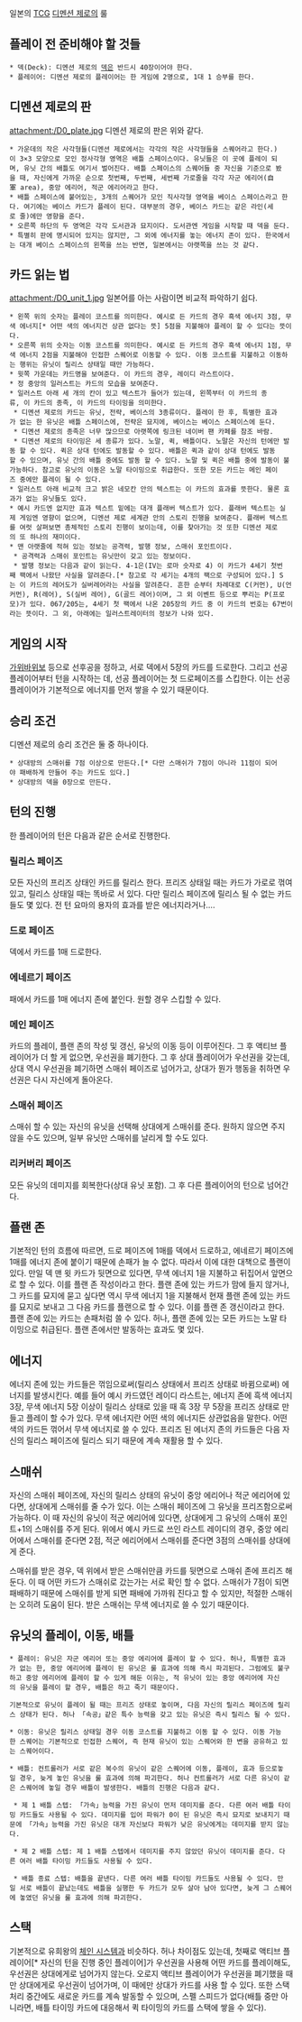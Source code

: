 일본의 [[TCG]] [[디멘션 제로]]의 룰

== 플레이 전 준비해야 할 것들 ==
 * 덱(Deck): 디멘션 제로의 [[덱]]은 반드시 40장이어야 한다.
 * 플레이어: 디멘션 제로의 플레이어는 한 게임에 2명으로, 1대 1 승부를 한다.

== 디멘션 제로의 판 ==
attachment:/D0_plate.jpg
디멘션 제로의 판은 위와 같다.
 * 가운데의 작은 사각형들(디멘션 제로에서는 각각의 작은 사각형들을 스퀘어라고 한다.)이 3×3 모양으로 모인 정사각형 영역은 배틀 스페이스이다. 유닛들은 이 곳에 플레이 되며, 유닛 간의 배틀도 여기서 벌어진다. 배틀 스페이스의 스퀘어들 중 자신을 기준으로 봤을 때, 자신에게 가까운 순으로 첫번째, 두번째, 세번째 가로줄을 각각 자군 에리어(自軍 area), 중앙 에리어, 적군 에리어라고 한다.
 * 배틀 스페이스에 붙어있는, 3개의 스퀘어가 모인 직사각형 영역을 베이스 스페이스라고 한다. 여기에는 베이스 카드가 플레이 된다. 대부분의 경우, 베이스 카드는 같은 라인(세로 줄)에만 영향을 준다.
 * 오른쪽 하단의 두 영역은 각각 도서관과 묘지이다. 도서관엔 게임을 시작할 때 덱을 둔다.
 * 특별히 판에 명시되어 있지는 않지만, 그 외에 에너지를 놓는 에너지 존이 있다. 한국에서는 대개 베이스 스페이스의 왼쪽을 쓰는 반면, 일본에서는 아랫쪽을 쓰는 것 같다.

== 카드 읽는 법 ==
attachment:/D0_unit_1.jpg
일본어를 아는 사람이면 비교적 파악하기 쉽다.
 * 왼쪽 위의 숫자는 플레이 코스트를 의미한다. 예시로 든 카드의 경우 흑색 에너지 3점, 무색 에너지[* 어떤 색의 에너지건 상관 없다는 뜻] 5점을 지불해야 플레이 할 수 있다는 뜻이다.
 * 오른쪽 위의 숫자는 이동 코스트를 의미한다. 예시로 든 카드의 경우 흑색 에너지 1점, 무색 에너지 2점을 지불해야 인접한 스퀘어로 이동할 수 있다. 이동 코스트를 지불하고 이동하는 행위는 유닛이 릴리스 상태일 때만 가능하다.
 * 윗쪽 가운데는 카드명을 보여준다. 이 카드의 경우, 레이디 라스트이다.
 * 정 중앙의 일러스트는 카드의 모습을 보여준다.
 * 일러스트 아래 세 개의 칸이 있고 텍스트가 들어가 있는데, 왼쪽부터 이 카드의 종류, 이 카드의 종족, 이 카드의 타이밍을 의미한다.
  * 디멘션 제로의 카드는 유닛, 전략, 베이스의 3종류이다. 플레이 한 후, 특별한 효과가 없는 한 유닛은 배틀 스페이스에, 전략은 묘지에, 베이스는 베이스 스페이스에 둔다.
  * 디멘션 제로의 종족은 너무 많으므로 아랫쪽에 링크된 네이버 팬 카페를 참조 바람.
  * 디멘션 제로의 타이밍은 세 종류가 있다. 노말, 퀵, 배틀이다. 노말은 자신의 턴에만 발동 할 수 있다. 퀵은 상대 턴에도 발동할 수 있다. 배틀은 퀵과 같이 상대 턴에도 발동할 수 있으며, 유닛 간의 배틀 중에도 발동 할 수 있다. 노말 및 퀵은 배틀 중에 발동이 불가능하다. 참고로 유닛의 이동은 노말 타이밍으로 취급한다. 또한 모든 카드는 메인 페이즈 중에만 플레이 될 수 있다.
 * 일러스트 아래 비교적 크고 밝은 네모칸 안의 텍스트는 이 카드의 효과를 뜻한다. 물론 효과가 없는 유닛들도 있다.
 * 예시 카드엔 없지만 효과 텍스트 밑에는 대개 플래버 텍스트가 있다. 플래버 텍스트는 실제 게임엔 영향이 없으며, 디멘션 제로 세계관 안의 스토리 진행을 보여준다. 플래버 텍스트를 여럿 살펴보면 총체적인 스토리 진행이 보이는데, 이를 찾아가는 것 또한 디멘션 제로의 또 하나의 재미이다.
 * 맨 아랫줄에 적혀 있는 정보는 공격력, 발행 정보, 스매쉬 포인트이다.
  * 공격력과 스매쉬 포인트는 유닛만이 갖고 있는 정보이다.
  * 발행 정보는 다음과 같이 읽는다. 4-1은(IV는 로마 숫자로 4) 이 카드가 4세기 첫번째 팩에서 나왔단 사실을 알려준다.[* 참고로 각 세기는 4개의 팩으로 구성되어 있다.] S는 이 카드의 레어도가 실버레어라는 사실을 알려준다. 흔한 순부터 차례대로 C(커먼), U(언커먼), R(레어), S(실버 레어), G(골드 레어)이며, 그 외 이벤트 등으로 뿌리는 P(프로모)가 있다. 067/205는, 4세기 첫 팩에서 나온 205장의 카드 중 이 카드의 번호는 67번이라는 뜻이다. 그 외, 아래에는 일러스트레이터의 정보가 나와 있다.

== 게임의 시작 ==
[[가위바위보]] 등으로 선후공을 정하고, 서로 덱에서 5장의 카드를 드로한다. 그리고 선공 플레이어부터 턴을 시작하는 데, 선공 플레이어는 첫 드로페이즈를 스킵한다. 이는 선공 플레이어가 기본적으로 에너지를 먼저 쌓을 수 있기 때문이다.

== 승리 조건 ==
디멘션 제로의 승리 조건은 둘 중 하나이다.
 * 상대방의 스매쉬를 7점 이상으로 만든다.[* 다만 스매쉬가 7점이 아니라 11점이 되어야 패배하게 만들어 주는 카드도 있다.]
 * 상대방의 덱을 0장으로 만든다.

== 턴의 진행 == 
한 플레이어의 턴은 다음과 같은 순서로 진행한다.

=== 릴리스 페이즈 ===
모든 자신의 프리즈 상태인 카드를 릴리스 한다. 프리즈 상태일 때는 카드가 가로로 꺾여있고, 릴리스 상태일 때는 똑바로 서 있다. 다만 릴리스 페이즈에 릴리스 될 수 없는 카드들도 몇 있다. 전 턴 요마의 용자의 효과를 받은 에너지라거나….

=== 드로 페이즈 ===
덱에서 카드를 1매 드로한다.

=== 에네르기 페이즈 ===
패에서 카드를 1매 에너지 존에 붙인다. 원할 경우 스킵할 수 있다.

=== 메인 페이즈 ===
카드의 플레이, 플랜 존의 작성 및 갱신, 유닛의 이동 등이 이루어진다. 그 후 액티브 플레이어가 더 할 게 없으면, 우선권을 폐기한다. 그 후 상대 플레이어가 우선권을 갖는데, 상대 역시 우선권을 폐기하면 스매쉬 페이즈로 넘어가고, 상대가 뭔가 행동을 취하면 우선권은 다시 자신에게 돌아온다.

=== 스매쉬 페이즈 ===
스매쉬 할 수 있는 자신의 유닛을 선택해 상대에게 스매쉬를 준다. 원하지 않으면 주지 않을 수도 있으며, 일부 유닛만 스매쉬를 날리게 할 수도 있다.

=== 리커버리 페이즈 ===
모든 유닛의 데미지를 회복한다(상대 유닛 포함). 그 후 다른 플레이어의 턴으로 넘어간다.

== 플랜 존 ==
기본적인 턴의 흐름에 따르면, 드로 페이즈에 1매를 덱에서 드로하고, 에네르기 페이즈에 1매를 에너지 존에 붙이기 때문에 손패가 늘 수 없다. 따라서 이에 대한 대책으로 플랜이 있다. 만일 덱 맨 윗 카드가 뒷면으로 있다면, 무색 에너지 1을 지불하고 뒤집어서 앞면으로 할 수 있다. 이를 플랜 존 작성이라고 한다. 플랜 존에 있는 카드가 맘에 들지 않거나, 그 카드를 묘지에 묻고 싶다면 역시 무색 에너지 1을 지불해서 현재 플랜 존에 있는 카드를 묘지로 보내고 그 다음 카드를 플랜으로 할 수 있다. 이를 플랜 존 갱신이라고 한다. 플랜 존에 있는 카드는 손패처럼 쓸 수 있다. 허나, 플랜 존에 있는 모든 카드는 노말 타이밍으로 취급된다. 플랜 존에서만 발동하는 효과도 몇 있다.

== 에너지 ==
에너지 존에 있는 카드들은 꺾임으로써(릴리스 상태에서 프리즈 상태로 바뀜으로써) 에너지를 발생시킨다. 예를 들어 예시 카드였던 레이디 라스트는, 에너지 존에 흑색 에너지 3장, 무색 에너지 5장 이상이 릴리스 상태로 있을 때 흑 3장 무 5장을 프리즈 상태로 만들고 플레이 할 수가 있다. 무색 에너지란 어떤 색의 에너지든 상관없음을 말한다. 어떤 색의 카드든 꺾어서 무색 에너지로 쓸 수 있다. 프리즈 된 에너지 존의 카드들은 다음 자신의 릴리스 페이즈에 릴리스 되기 때문에 계속 재활용 할 수 있다.

== 스매쉬 ==
자신의 스매쉬 페이즈에, 자신의 릴리스 상태의 유닛이 중앙 에리어나 적군 에리어에 있다면, 상대에게 스매쉬를 줄 수가 있다. 이는 스매쉬 페이즈에 그 유닛을 프리즈함으로써 가능하다. 이 때 자신의 유닛이 적군 에리어에 있다면, 상대에게 그 유닛의 스매쉬 포인트+1의 스매쉬를 주게 된다. 위에서 예시 카드로 쓰인 라스트 레이디의 경우, 중앙 에리어에서 스매쉬를 준다면 2점, 적군 에리어에서 스매쉬를 준다면 3점의 스매쉬를 상대에게 준다.

스매쉬를 받은 경우, 덱 위에서 받은 스매쉬만큼 카드를 뒷면으로 스매쉬 존에 프리즈 해 둔다. 이 때 어떤 카드가 스매쉬로 갔는가는 서로 확인 할 수 없다. 
스매쉬가 7점이 되면 패배하기 때문에 스매쉬를 받게 되면 패배에 가까워 진다고 할 수 있지만, 적절한 스매쉬는 오히려 도움이 된다. 받은 스매쉬는 무색 에너지로 쓸 수 있기 때문이다.

== 유닛의 플레이, 이동, 배틀 ==
 * 플레이: 유닛은 자군 에리어 또는 중앙 에리어에 플레이 할 수 있다. 허나, 특별한 효과가 없는 한, 중앙 에리어에 플레이 된 유닛은 룰 효과에 의해 즉시 파괴된다. 그럼에도 불구하고 중앙 에리어에 플레이 할 수 있게 해둔 이유는, 적 유닛이 있는 중앙 에리어에 자신의 유닛을 플레이 할 경우, 배틀은 하고 죽기 때문이다.

 기본적으로 유닛이 플레이 될 때는 프리즈 상태로 놓이며, 다음 자신의 릴리스 페이즈에 릴리스 상태가 된다. 허나 「속공」같은 특수 능력을 갖고 있는 유닛은 즉시 릴리스 될 수 있다.

 * 이동: 유닛은 릴리스 상태일 경우 이동 코스트를 지불하고 이동 할 수 있다. 이동 가능한 스퀘어는 기본적으로 인접한 스퀘어, 즉 현재 유닛이 있는 스퀘어와 한 변을 공유하고 있는 스퀘어이다.

 * 배틀: 컨트롤러가 서로 같은 복수의 유닛이 같은 스퀘어에 이동, 플레이, 효과 등으로놓일 경우, 늦게 놓인 유닛을 룰 효과에 의해 파괴한다. 허나 컨트롤러가 서로 다른 유닛이 같은 스퀘어에 놓일 경우 배틀이 발생한다. 배틀의 진행은 다음과 같다.

  * 제 1 배틀 스텝: 「가속」능력을 가진 유닛이 먼저 데미지를 준다. 다른 여러 배틀 타이밍 카드들도 사용될 수 있다. 데미지를 입어 파워가 0이 된 유닛은 즉시 묘지로 보내지기 때문에 「가속」능력을 가진 유닛은 대개 자신보다 파워가 낮은 유닛에게는 데미지를 받지 않는다.

  * 제 2 배틀 스텝: 제 1 배틀 스텝에서 데미지를 주지 않았던 유닛이 데미지를 준다. 다른 여러 배틀 타이밍 카드들도 사용될 수 있다. 

  * 배틀 종료 스텝: 배틀을 끝낸다. 다른 여러 배틀 타이밍 카드들도 사용될 수 있다. 만일 서로 배틀이 끝났는데도 배틀을 실행한 두 카드가 모두 살아 남아 있다면, 늦게 그 스퀘어에 놓였던 유닛을 룰 효과에 의해 파괴한다.

== 스택 ==
기본적으로 유희왕의 [[체인 시스템]]과 비슷하다. 허나 차이점도 있는데, 첫째로 액티브 플레이어[* 자신의 턴을 진행 중인 플레이어]가 우선권을 사용해 어떤 카드를 플레이해도, 우선권은 상대에게로 넘어가지 않는다. 오로지 액티브 플레이어가 우선권을 폐기했을 때만 상대에게로 우선권이 넘어가며, 이 때에만 상대가 카드를 사용 할 수 있다.
또한 스택 처리 중간에도 새로운 카드를 계속 발동할 수 있으며, 스펠 스피드가 없다(배틀 중만 아니라면, 배틀 타이밍 카드에 대응해서 퀵 타이밍의 카드를 스택에 쌓을 수 있다). 
